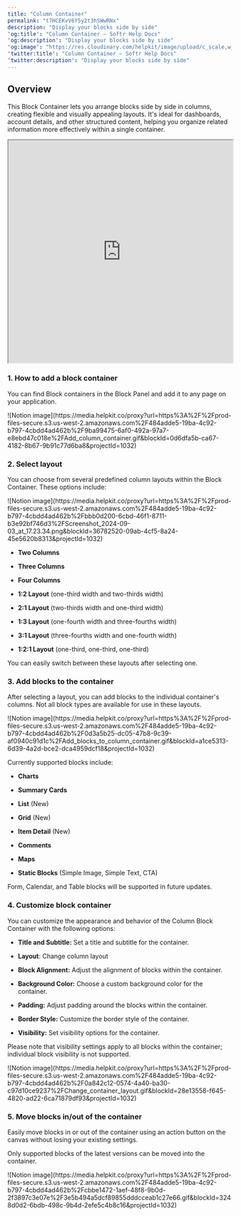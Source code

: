 ```yaml
---
title: "Column Container"
permalink: "t7HCEKvV6Y5y2t3hSWwRNx"
description: "Display your blocks side by side"
'og:title': "Column Container – Softr Help Docs"
'og:description': "Display your blocks side by side"
'og:image': "https://res.cloudinary.com/helpkit/image/upload/c_scale,w_700,q_auto/v1674219840/softrdocs_meta_OG_Image_Url_258f31c013.png"
'twitter:title': "Column Container – Softr Help Docs"
'twitter:description': "Display your blocks side by side"
---
```

## Overview

This Block Container lets you arrange blocks side by side in columns, creating flexible and visually appealing layouts. It's ideal for dashboards, account details, and other structured content, helping you organize related information more effectively within a single container.

<iframe src="https://www.youtube.com/embed/pyyUDepCrPE?rel=0" width="100%" height="500px" title="YouTube video"></iframe>

### 1. How to add a block container

You can find Block containers in the Block Panel and add it to any page on your application.
<Frame>![Notion image](https://media.helpkit.co/proxy?url=https%3A%2F%2Fprod-files-secure.s3.us-west-2.amazonaws.com%2F484adde5-19ba-4c92-b797-4cbdd4ad462b%2F9ba99475-6af0-492a-97a7-e8ebd47c018e%2FAdd_column_container.gif&blockId=0d6dfa5b-ca67-4182-8b67-9b91c77d6ba8&projectId=1032)</Frame>

### 2. Select layout

You can choose from several predefined column layouts within the Block Container. These options include:
<Frame>![Notion image](https://media.helpkit.co/proxy?url=https%3A%2F%2Fprod-files-secure.s3.us-west-2.amazonaws.com%2F484adde5-19ba-4c92-b797-4cbdd4ad462b%2Fbbb0d200-6cbd-46f1-8711-b3e92bf746d3%2FScreenshot_2024-09-03_at_17.23.34.png&blockId=36782520-09ab-4cf5-8a24-45e5620b8313&projectId=1032)</Frame>

* **Two Columns**

* **Three Columns**

* **Four Columns**

* **1:2 Layout** (one-third width and two-thirds width)

* **2:1 Layout** (two-thirds width and one-third width)

* **1:3 Layout** (one-fourth width and three-fourths width)

* **3:1 Layout** (three-fourths width and one-fourth width)

* **1:2:1 Layout** (one-third, one-third, one-third)

<Note>

You can easily switch between these layouts after selecting one.

</Note>

### 3. Add blocks to the container

After selecting a layout, you can add blocks to the individual container's columns. Not all block types are available for use in these layouts.
<Frame>![Notion image](https://media.helpkit.co/proxy?url=https%3A%2F%2Fprod-files-secure.s3.us-west-2.amazonaws.com%2F484adde5-19ba-4c92-b797-4cbdd4ad462b%2F0d3a5b25-dc05-47b8-9c39-af0940c91d1c%2FAdd_blocks_to_column_container.gif&blockId=a1ce5313-6d39-4a2d-bce2-dca4959dcf18&projectId=1032)</Frame>

Currently supported blocks include:

* **Charts**

* **Summary Cards**

* **List** (New)

* **Grid** (New)

* **Item Detail** (New)

* **Comments**

* **Maps**

* **Static Blocks** (Simple Image, Simple Text, CTA)

<Note>

Form, Calendar, and Table blocks will be supported in future updates.

</Note>

### 4. Customize block container

You can customize the appearance and behavior of the Column Block Container with the following options:

* **Title and Subtitle:** Set a title and subtitle for the container.

* **Layout**: Change column layout

* **Block Alignment:** Adjust the alignment of blocks within the container.

* **Background Color:** Choose a custom background color for the container.

* **Padding:** Adjust padding around the blocks within the container.

* **Border Style:** Customize the border style of the container.

* **Visibility:** Set visibility options for the container.

<Warning>

Please note that visibility settings apply to all blocks within the container; individual block visibility is not supported.
</Warning>
<Frame>![Notion image](https://media.helpkit.co/proxy?url=https%3A%2F%2Fprod-files-secure.s3.us-west-2.amazonaws.com%2F484adde5-19ba-4c92-b797-4cbdd4ad462b%2F0a842c12-0574-4a40-ba30-c97d10ce9237%2FChange_container_layout.gif&blockId=28e13558-f645-4820-ad22-6ca71879df93&projectId=1032)</Frame>

### 5. Move blocks in/out of the container

Easily move blocks in or out of the container using an action button on the canvas without losing your existing settings.

<Warning>

Only supported blocks of the latest versions can be moved into the container.
</Warning>
<Frame>![Notion image](https://media.helpkit.co/proxy?url=https%3A%2F%2Fprod-files-secure.s3.us-west-2.amazonaws.com%2F484adde5-19ba-4c92-b797-4cbdd4ad462b%2Fcbbe1472-1aef-48f8-9b0d-2f3897c3e07e%2F3e5b494a5dcf89855dddcceab1c27e66.gif&blockId=3248d0d2-6bdb-498c-9b4d-2efe5c4b8c16&projectId=1032)</Frame>